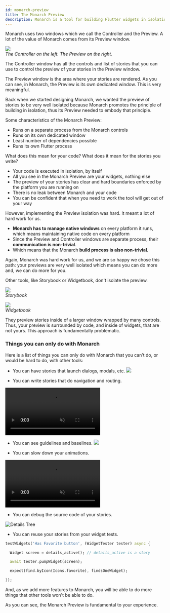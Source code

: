 ```yaml
---
id: monarch-preview
title: The Monarch Preview
description: Monarch is a tool for building Flutter widgets in isolation. It makes it easy to build, test and debug complex UIs.
---
```



<FertrigAuthor/>

Monarch uses two windows which we call the Controller and the Preview. A lot of the value of Monarch comes from its Preview window. 

![](/assets/preview/controller-and-preview.png)  
_The Controller on the left. The Preview on the right._

The Controller window has all the controls and list of stories that you can use to control the preview of your stories in the Preview window.

The Preview window is the area where your stories are rendered. As you can see, in Monarch, the Preview is its own dedicated window. This is very meaningful.

Back when we started designing Monarch, we wanted the preview of stories to be very well isolated because Monarch promotes the principle of building in isolation, thus its Preview needed to embody that principle.

Some characteristics of the Monarch Preview:
- Runs on a separate process from the Monarch controls
- Runs on its own dedicated window
- Least number of dependencies possible
- Runs its own Flutter process

What does this mean for your code? What does it mean for the stories you write?
- Your code is executed in isolation, by itself
- All you see in the Monarch Preview are your widgets, nothing else
- The preview of your stories has clear and hard boundaries enforced by the platform you are running on
- There is no leak between Monarch and your code
- You can be confident that when you need to work the tool will get out of your way

However, implementing the Preview isolation was hard. It meant a lot of hard work for us.
- **Monarch has to manage native windows** on every platform it runs, which means maintaining native code on every platform
- Since the Preview and Controller windows are separate process, their **communication** **is non-trivial**.
- Which means that the Monarch **build process is also non-trivial.**

Again, Monarch was hard work for us, and we are so happy we chose this path: your previews are very well isolated which means you can do more and, we can do more for you.

Other tools, like Storybook or Widgetbook, don't isolate the preview.

![](/assets/preview/storybook.png)  
_Storybook_

![](/assets/preview/widgetbook.png)  
_Widgetbook_

They preview stories inside of a larger window wrapped by many controls. Thus, your preview is surrounded by code, and inside of widgets, that are not yours. This approach is fundamentally problematic.

### Things you can only do with Monarch
Here is a list of things you can only do with Monarch that you can’t do, or would be hard to do, with other tools:

- You can have stories that launch dialogs, modals, etc.
![](/assets/preview/monarch-dialog.png)

- You can write stories that do navigation and routing.
<video autoPlay={true} muted={true} loop={true} playsInline={true}>
    <source src="/assets/preview/monarch-navigation.mp4" type="video/mp4" />
</video>

- You can see guidelines and baselines.
![](/assets/preview/monarch-guidelines.png)

- You can slow down your animations.
<video autoPlay={true} muted={true} loop={true} playsInline={true}>
    <source src="/assets/preview/monarch-slow-animations.mp4" type="video/mp4" />
</video>

- You can debug the source code of your stories.
<img className="docs-screenshot macos" alt="Details Tree" src={breakpoint} />

- You can reuse your stories from your widget tests.
```dart
testWidgets('Has Favorite button', (WidgetTester tester) async {

  Widget screen = details_active(); // details_active is a story

  await tester.pumpWidget(screen);

  expect(find.byIcon(Icons.favorite), findsOneWidget);

});
```

And, as we add more features to Monarch, you will be able to do more things that
other tools won't be able to do. 

As you can see, the Monarch Preview is fundamental to your experience.